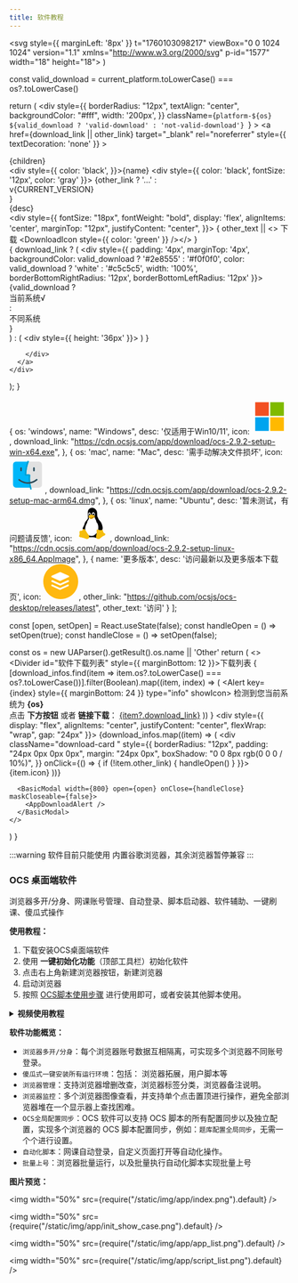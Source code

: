 ```yaml
---
title: 软件教程
---
```




  <svg style={{ marginLeft: '8px' }} t="1760103098217" viewBox="0 0 1024 1024" version="1.1" xmlns="http://www.w3.org/2000/svg" p-id="1577" width="18" height="18"><path d="M897.707 989.867H126.293c-51.2 0-92.16-40.96-92.16-92.16V512c0-13.653 11.947-25.6 25.6-25.6s25.6 11.947 25.6 25.6v385.707c0 22.186 18.774 40.96 40.96 40.96H896c22.187 0 40.96-18.774 40.96-40.96V512c0-13.653 11.947-25.6 25.6-25.6s27.307 11.947 27.307 25.6v385.707c0 51.2-40.96 92.16-92.16 92.16z" fill="#2e8555" p-id="1578"></path><path d="M512 738.987c-6.827 0-13.653-1.707-18.773-6.827l-225.28-226.987c-10.24-10.24-10.24-25.6 0-35.84s25.6-10.24 35.84 0L512 677.547l208.213-208.214c10.24-10.24 25.6-10.24 35.84 0s10.24 25.6 0 35.84l-225.28 225.28c-5.12 5.12-11.946 8.534-18.773 8.534z" fill="#2e8555" p-id="1579"></path><path d="M512 738.987c-13.653 0-25.6-11.947-25.6-25.6V59.733c0-13.653 11.947-25.6 25.6-25.6s25.6 11.947 25.6 25.6v653.654c0 13.653-11.947 25.6-25.6 25.6z" fill="#2e8555" p-id="1580"></path></svg>
)



  const valid_download = current_platform.toLowerCase() === os?.toLowerCase()

  return (
    <div
      style={{
        borderRadius: "12px",
        textAlign: "center",
        backgroundColor: "#fff",
        width: '200px',
      }}
      className={`platform-${os} ${valid_download ? 'valid-download' : 'not-valid-download'} `}
    >
      <a
        href={download_link || other_link} target="_blank" rel="noreferrer" style={{ textDecoration: 'none' }}
      >
        <div>{children} </div>
        <div style={{ color: 'black', }}>{name} </div>
        <div style={{ color: 'black', fontSize: '12px', color: 'gray' }}>
          {other_link ? '...' : <div>v{CURRENT_VERSION}</div>}
          <div>{desc}</div>
        </div>
        <div style={{
          fontSize: "18px", fontWeight: "bold", display: 'flex', alignItems: 'center', marginTop: "12px", justifyContent: "center",
        }}>
          {
            other_text || <> 下载 <DownloadIcon style={{ color: 'green' }} /></>
          }
        </div>
        <div>
          {
            download_link ?
              (
                <div style={{
                  padding: '4px',
                  marginTop: '4px',
                  backgroundColor: valid_download ? '#2e8555' : '#f0f0f0',
                  color: valid_download ? 'white' : '#c5c5c5',
                  width: '100%',
                  borderBottomRightRadius: '12px',
                  borderBottomLeftRadius: '12px'
                }}>
                  {valid_download ? <div>当前系统√</div> : <div>不同系统</div>}
                </div>
              ) :
              (
                <div style={{ height: '36px' }}></div>
              )
          }

        </div>
      </a>
    </div>
  );
}


  {
    os: 'windows',
    name: "Windows",
    desc: '仅适用于Win10/11',
    icon: <svg t="1760089367293" viewBox="0 0 1024 1024" version="1.1" xmlns="http://www.w3.org/2000/svg" p-id="2620" width="64" height="64"><path d="M99.555556 99.555556h391.964444v391.964444H99.555556V99.555556z" fill="#F25022" p-id="2621"></path><path d="M532.48 99.555556H924.444444v391.964444H532.48V99.555556z" fill="#7FBA00" p-id="2622"></path><path d="M99.555556 532.48h391.964444V924.444444H99.555556V532.48z" fill="#00A4EF" p-id="2623"></path><path d="M532.48 532.48H924.444444V924.444444H532.48V532.48z" fill="#FFB900" p-id="2624"></path></svg>,
    download_link: "https://cdn.ocsjs.com/app/download/ocs-2.9.2-setup-win-x64.exe",
  },
  {
    os: 'mac',
    name: "Mac",
    desc: '需手动解决文件损坏',
    icon: <svg t="1760092866788" viewBox="0 0 1024 1024" version="1.1" xmlns="http://www.w3.org/2000/svg" p-id="3346" width="64" height="64"><path d="M854.528 874.24H190.805333A84.138667 84.138667 0 0 1 106.666667 790.101333V212.565333A84.138667 84.138667 0 0 1 190.805333 128.426667h663.744A84.138667 84.138667 0 0 1 938.666667 212.565333v577.557334a84.138667 84.138667 0 0 1-84.138667 84.117333z" fill="#E1E1E1" p-id="3347"></path><path d="M831.829333 128.853333H561.493333a1.856 1.856 0 0 0-1.728 1.194667 1222.4 1222.4 0 0 0-51.178666 178.218667 1188.714667 1188.714667 0 0 0-21.888 180.48 1.856 1.856 0 0 0 1.856 1.92h81.472c8.533333 0 16.853333 3.626667 22.613333 10.026666 5.76 6.4 8.533333 14.933333 7.68 23.466667a948.906667 948.906667 0 0 0 0.426667 186.965333 1.856 1.856 0 0 0 2.176 1.664c49.216-9.386667 112.32-31.232 171.264-80.704 9.173333-7.466667 22.613333-6.186667 30.08 2.773334a21.333333 21.333333 0 0 1-2.56 30.08c-66.944 55.957333-138.688 80.149333-193.706667 90.346666a1.792 1.792 0 0 0-1.429333 2.048 944.981333 944.981333 0 0 0 25.173333 115.946667c0.213333 0.832 0.938667 1.386667 1.770667 1.386667h196.736A87.104 87.104 0 0 0 917.333333 787.562667V214.357333a85.482667 85.482667 0 0 0-85.504-85.504zM728.533333 382.933333c0 11.733333-9.6 21.333333-21.333333 21.333334s-21.333333-9.6-21.333333-21.333334V313.6c0-11.733333 9.6-21.333333 21.333333-21.333333s21.333333 9.6 21.333333 21.333333v69.333333z" fill="#E1E1E1" p-id="3348"></path><path d="M685.866667 382.933333V313.6c0-11.733333 9.6-21.333333 21.333333-21.333333s21.333333 9.6 21.333333 21.333333v69.333333c0 11.733333-9.6 21.333333-21.333333 21.333334s-21.333333-9.6-21.333333-21.333334z" fill="#00B7F9" p-id="3349"></path><path d="M801.706667 664.96c-67.626667 56.533333-140.16 80.64-195.413334 90.666667 5.973333 40.106667 14.72 80 25.813334 119.04H192.064A85.397333 85.397333 0 0 1 106.666667 789.269333V214.464A85.610667 85.610667 0 0 1 192.277333 128.853333H560.213333a1221.717333 1221.717333 0 0 0-51.626666 179.413334A1189.546667 1189.546667 0 0 0 486.613333 490.666667h83.413334c8.533333 0 16.853333 3.626667 22.613333 10.026666 5.76 6.4 8.533333 14.933333 7.68 23.466667-5.973333 62.72-5.973333 126.293333 0.64 189.013333 49.493333-9.173333 113.493333-30.933333 173.226667-81.066666 9.173333-7.466667 22.613333-6.186667 30.08 2.773333a21.333333 21.333333 0 0 1-2.56 30.08z" fill="#00B7F9" p-id="3350"></path><path d="M632.106667 874.666667a946.645333 946.645333 0 0 1-30.72-157.013334c-0.213333-1.493333-0.213333-2.986667-0.426667-4.48-6.613333-62.72-6.613333-126.293333-0.64-189.013333 0.853333-8.533333-1.92-17.066667-7.68-23.466667-5.76-6.4-14.08-10.026667-22.613333-10.026666h-83.413334c2.56-61.226667 10.026667-122.453333 21.973334-182.4 12.586667-60.8 29.866667-121.173333 51.626666-179.413334 1.706667-4.48 3.413333-8.746667 5.12-13.226666l-39.68-15.573334c-3.626667 9.6-7.253333 19.2-10.666666 28.8-20.266667 55.68-36.48 113.066667-48.213334 171.093334-13.44 66.346667-21.12 134.186667-23.253333 202.026666-0.213333 8.32 2.773333 16.213333 8.746667 22.186667 5.546667 5.76 13.653333 9.173333 21.973333 9.173333h82.346667c-5.12 61.653333-4.48 123.946667 1.92 185.386667 0.213333 1.066667 0.213333 2.346667 0.426666 3.413333 1.493333 13.013333 2.986667 26.026667 5.12 38.826667a977.685333 977.685333 0 0 0 42.026667 173.653333l40.533333-13.866666c-5.333333-15.146667-10.026667-30.72-14.506666-46.08z" fill="#00A0D1" p-id="3351"></path><path d="M801.706667 664.96c-67.626667 56.533333-140.16 80.64-195.413334 90.666667-15.573333 2.773333-29.866667 4.48-42.24 5.333333-11.946667 1.066667-22.186667 1.28-30.08 1.28-136.746667 0-232.746667-68.053333-267.733333-97.28-9.173333-7.68-10.24-21.12-2.773333-30.08 7.68-8.96 21.12-10.24 30.08-2.773333 31.36 26.453333 117.546667 87.466667 240.426666 87.466666 6.613333 0 14.933333-0.213333 24.533334-0.853333 12.16-0.853333 26.453333-2.56 42.453333-5.546667 49.493333-9.173333 113.493333-30.933333 173.226667-81.066666 9.173333-7.466667 22.613333-6.186667 30.08 2.773333a21.333333 21.333333 0 0 1-2.56 30.08z" fill="#37474F" p-id="3352"></path><path d="M337.621333 404.266667a21.333333 21.333333 0 0 1-21.333333-21.333334v-69.290666a21.333333 21.333333 0 1 1 42.666667 0v69.290666a21.333333 21.333333 0 0 1-21.333334 21.333334z" fill="#37474F" p-id="3353"></path><path d="M728.533333 313.6v69.333333c0 11.733333-9.6 21.333333-21.333333 21.333334s-21.333333-9.6-21.333333-21.333334V313.6c0-11.733333 9.6-21.333333 21.333333-21.333333s21.333333 9.6 21.333333 21.333333z" fill="#37474F" p-id="3354"></path></svg>,
    download_link: "https://cdn.ocsjs.com/app/download/ocs-2.9.2-setup-mac-arm64.dmg",
  },
  {
    os: 'linux',
    name: "Ubuntu",
    desc: '暂未测试，有问题请反馈',
    icon: <svg t="1760092936798" viewBox="0 0 1024 1024" version="1.1" xmlns="http://www.w3.org/2000/svg" p-id="2421" width="64" height="64"><path d="M525.2 198.3c-8.6 5.6-15.2 13.8-18.9 23.4-3.8 12.4-3.2 25.6 1.5 37.7 3.9 12.7 11.7 23.8 22.2 31.8 5.4 3.8 11.6 6.2 18.2 7 6.6 0.8 13.2-0.3 19.1-3.3 7-3.9 12.6-10 15.9-17.3 3.2-7.4 5-15.3 5.2-23.3 0.7-10.2-0.6-20.4-3.8-30.1-3.5-10.6-10.3-19.7-19.5-25.9-4.7-3-9.9-5-15.4-5.8-5.5-0.8-11.1-0.2-16.3 1.8-2.9 1.2-5.7 2.7-8.3 4.5" fill="#FFFFFF" p-id="2422"></path><path d="M810.2 606.5c-5.1-28.3-13.1-56-23.8-82.6-7.3-19.8-17.2-38.6-29.5-55.8-12.4-16.5-28.1-30.4-40.2-47.1-6.4-8.7-11.8-18.4-18.5-26.9-2.7-5.6-5.3-11.2-7.9-16.8-8-17.5-15.3-35.4-24.8-52-1.5-2.6-3.1-5.2-4.6-7.7-1.2-16-2.9-32-3.8-48 0.7-32.1-2-64.3-8.1-95.9-4.2-15.1-10.6-29.6-19-42.8-9.8-15.6-22.4-29.2-37.2-40.1-24.1-17.1-52.9-26.3-82.4-26.4-21.7-0.5-43.2 4.4-62.5 14.4-20.3 11.1-36.7 28.2-47 48.9-9.6 20.9-14.7 43.5-15 66.5-0.8 22.6 1.3 45 2.2 67.6 0.9 23.4 0.4 46.9 2.3 70.3 0.6 7.5 1.5 15 1.5 22.6 0 3.8-0.2 7.6-0.3 11.3l-0.3 0.8c-10.2 17.3-21.5 34-33.8 49.9-8.6 10.9-17.2 21.7-25.9 32.4-11.3 12.7-20.9 26.8-28.5 42-5.1 13.2-9.2 26.8-12.4 40.6l-0.3 1.1c-4.8 15.9-10.8 31.3-18 46.2-0.7 1.4-1.4 2.9-2 4.2-4.3 8.9-8.8 17.8-13.5 26.5l-5.4 10.1c-3.4 6.1-6.4 12.4-9 18.8-1.5 3.9-2.7 7.9-3.4 12-1.3 8.7-0.7 17.5 1.6 25.9 0.5 2.1 1.2 4.2 1.9 6.3 2.2 6.2 4.8 12.3 7.9 18.1 1.4 2.7 2.9 5.3 4.3 8l1.3 1.9c1.4 2.5 2.9 5 4.4 7.4l0.2 0.3c1.7 2.8 3.6 5.5 5.4 8.2l0.3 0.4c1.9 2.6 3.8 5.3 5.8 7.9 7.4 28.9 21 55.8 39.7 79-2.9 5.1-5.5 10.1-8.4 15.1-10.2 14.8-18.6 30.7-25.1 47.4-2.7 8.6-3.4 17.7-1.9 26.6 1.4 9 6 17.1 13 23 4.7 3.6 10.1 6.1 15.8 7.3 5.7 1.2 11.6 1.8 17.5 1.5 22.2-1.7 44.2-6.1 65.4-12.9 12.8-3.4 25.6-6.4 38.6-9 13.5-3.1 27.2-5 41-5.6 3.4 0.1 6.8-0.1 10.1-0.3 9.4 1 18.8 1.4 28.3 1l3.5-0.2c2.4 0.3 4.9 0.4 7.4 0.6 16.6 0.9 33.1 2.6 49.5 5.1 14.4 2.2 28.8 5 43 8.5 21.9 6.6 44.4 11 67.3 12.9 6 0.3 12-0.2 18-1.4 5.9-1.2 11.5-3.8 16.3-7.4 7-5.8 11.6-13.9 13.1-22.9 1.5-8.9 0.8-18-1.9-26.6-6.6-16.7-15.1-32.6-25.5-47.3-3.6-6.1-7-12.4-10.6-18.5 15.5-17.3 29.2-36.3 40.7-56.5 7 0.4 13.9-0.4 20.6-2.6 17.5-5.9 32.7-17.3 43.3-32.5 3.2-4.5 5.7-9.5 7.2-14.8 6.9-10.7 11.6-22.7 13.8-35.3 3.2-20.8 2.7-42.1-1.5-62.7h-0.2z m0 0" fill="#020204" p-id="2423"></path><path d="M425.6 323.2c-3.1 4-5.3 8.7-6.4 13.6-1.1 4.9-1.8 10-1.9 15 0.3 10.1-0.5 20.2-2.5 30.1-3.5 10.3-8.8 19.8-15.6 28.3-11.7 14.7-20.9 31.2-27.2 48.8-3.2 10.9-4.3 22.3-3.1 33.7-12.1 17.9-22.6 36.9-31.3 56.7-13.4 29.9-22 61.8-25.5 94.4-4.3 40.1 1.6 80.6 17 117.8 11.3 26.8 28.5 50.8 50.3 70.1 11.2 9.7 23.5 17.9 36.7 24.4 46.7 22.8 101.4 22.3 147.6-1.4 23.1-13.5 44.2-30.2 62.6-49.5 11.9-10.8 22.5-22.9 31.8-36.1 15.5-26.9 24.6-57.1 26.5-88.1 9.6-53.6 3.7-108.8-16.9-159.2-8.1-16.8-18.8-32.2-31.8-45.6a252.5 252.5 0 0 0-20.2-68c-7.2-15.5-15.9-30.3-22.6-46.2-2.7-6.5-5.1-13.1-8.1-19.4-2.9-6.4-6.9-12.3-11.8-17.3-5.3-4.9-11.6-8.6-18.5-10.7-6.9-2.2-14-3.4-21.2-3.6-14.4-0.7-28.9 1.1-43.1 0.6-11.5-0.5-22.8-2.5-34.3-1.8-5.7 0.3-11.4 1.4-16.7 3.5-5.4 2.1-10.1 5.5-13.8 10m4.6-125.1c-5.4 0.4-10.5 2.7-14.4 6.4-3.9 3.7-6.8 8.4-8.4 13.5-2.7 10.4-3.4 21.3-1.9 32 0.2 9.7 1.9 19.4 5.1 28.6 1.8 4.5 4.4 8.7 7.8 12.2 3.4 3.5 7.7 6.1 12.4 7.3 4.5 1.1 9.2 0.9 13.5-0.5 4.3-1.4 8.3-3.8 11.5-7 4.7-4.8 8.1-10.7 9.8-17.1 1.7-6.4 2.5-13.1 2.3-19.8 0-8.3-1.3-16.6-3.8-24.6s-6.8-15.3-12.6-21.4c-2.8-2.9-6-5.4-9.6-7.2-3.7-1.7-7.7-2.6-11.7-2.4m95 0c-8.6 5.6-15.2 13.8-18.9 23.4-3.8 12.4-3.2 25.6 1.5 37.7 3.9 12.7 11.7 23.8 22.2 31.8 5.4 3.8 11.6 6.2 18.2 7 6.6 0.8 13.2-0.3 19.1-3.3 7-3.9 12.6-10 15.9-17.3 3.2-7.4 5-15.3 5.2-23.3 0.7-10.2-0.6-20.4-3.8-30.1-3.5-10.6-10.3-19.7-19.5-25.9-4.7-3-9.9-5-15.4-5.8-5.5-0.8-11.1-0.2-16.3 1.8-2.9 1.2-5.7 2.7-8.3 4.5" fill="#FFFFFF" p-id="2424"></path><path d="M544.5 223.6c-3.2 0.2-6.2 1.2-8.9 2.9s-5 4-6.8 6.6c-3.4 5.3-5.3 11.5-5.4 17.9-0.3 4.7 0.4 9.5 1.9 14s4.3 8.5 7.9 11.5c3.8 3.1 8.4 4.9 13.3 5.2 4.9 0.2 9.7-1.1 13.7-3.9 3.2-2.3 5.8-5.2 7.6-8.7 1.8-3.4 2.9-7.2 3.4-11 1-6.8-0.2-13.8-3.2-19.9-3.1-6.2-8.4-10.9-14.8-13.4-2.8-1.1-5.7-1.5-8.7-1.4" fill="#020204" p-id="2425"></path><path d="M430.2 198.3c-5.4 0.4-10.5 2.7-14.4 6.4-3.9 3.7-6.8 8.4-8.4 13.5-2.7 10.4-3.4 21.3-1.9 32 0.2 9.7 1.9 19.4 5.1 28.6 1.8 4.6 4.4 8.7 7.8 12.2 3.4 3.5 7.7 6.1 12.4 7.3 4.5 1.1 9.2 0.9 13.5-0.5 4.3-1.4 8.3-3.8 11.5-7 4.7-4.8 8.1-10.7 9.8-17.1 1.7-6.4 2.5-13.1 2.3-19.8 0-8.3-1.3-16.6-3.8-24.6s-6.8-15.3-12.6-21.4c-2.8-2.9-6-5.4-9.6-7.2-3.7-1.7-7.7-2.6-11.7-2.4" fill="#FFFFFF" p-id="2426"></path><path d="M417.3 242.8c-1.3 6.7-1 13.7 1.1 20.2 1.6 4.3 4 8.2 7.2 11.5 2 2.2 4.3 4.1 7 5.4 2.7 1.4 5.7 1.8 8.7 1.1 2.7-0.7 5-2.3 6.7-4.5 1.7-2.2 2.9-4.7 3.7-7.3 2.3-7.8 2.1-16.1-0.4-23.9-1.6-5.7-4.7-10.9-9.1-14.8-2.1-1.8-4.7-3.2-7.4-3.9-2.8-0.7-5.7-0.5-8.4 0.7-2.8 1.4-5.1 3.7-6.5 6.5-1.4 2.8-2.3 5.8-2.7 8.9" fill="#020204" p-id="2427"></path><path d="M404.6 326.9c0.2 0.9 0.5 1.8 1 2.5 0.9 1.4 2 2.5 3.4 3.4 1.3 0.9 2.6 1.7 3.9 2.5 6.9 4.7 13 10.5 17.9 17.3 6 9.4 13.5 17.8 22 25 6.5 4.5 14.1 7.2 22 7.9 9.2 0.7 18.5-0.4 27.4-3.2 8.2-2.4 16.1-5.8 23.5-10.3 12.7-10.2 26.3-19.2 40.7-26.7 3.4-1.2 6.8-2.1 10-3.6 3.3-1.4 6.1-3.8 7.8-7 1.1-3.2 1.8-6.6 1.9-10 0.5-3.6 1.7-7.1 2.3-10.7 0.8-3.6 0.5-7.3-0.8-10.8-1.4-2.7-3.6-4.9-6.3-6.3-2.7-1.3-5.7-2.1-8.7-2.2-6.1 0.2-12.1 0.8-18 1.8-8 0.7-16-0.3-24 0-9.9 0.3-19.8 2.5-29.8 2.9-11.4 0.6-22.7-1.2-34.1-1.7-4.9-0.3-9.9-0.1-14.8 0.7-4.9 0.7-9.6 2.5-13.7 5.3-3.8 3-7.3 6.2-10.7 9.6-1.8 1.6-3.8 3-5.9 4.1-2.2 1.1-4.5 1.7-7 1.6-1.2-0.2-2.5-0.2-3.7 0-0.7 0.3-1.4 0.7-1.9 1.2l-1.5 1.8c-1 1.5-1.9 3.1-2.6 4.7" fill="#D99A03" p-id="2428"></path><path d="M429.7 301.7c-4 2.4-7.9 5-11.8 7.7-2.1 1.3-3.8 3-5.1 5.1-0.7 1.6-1 3.3-0.9 5 0.1 1.7 0.1 3.4 0 5.1-0.1 1.1-0.5 2.3-0.5 3.5 0 0.6 0 1.2 0.2 1.7 0.2 0.6 0.4 1.1 0.8 1.5 0.5 0.5 1.2 0.9 2 1.1 0.7 0.2 1.5 0.3 2.3 0.5 3.5 1 6.7 2.9 9.3 5.4 2.7 2.4 5.1 5.2 8 7.5 8 6 17.7 9.1 27.6 9 9.9-0.2 19.7-1.6 29.2-4.1 7.5-1.6 14.9-3.6 22.1-6.1 11.2-4.2 21.5-10.3 30.4-18.2 3.9-3.8 8-7.2 12.4-10.3 4-2.5 8.7-4.2 12.7-6.6 0.4-0.2 0.7-0.5 1.1-0.7 0.3-0.3 0.6-0.6 0.8-1 0.3-0.7 0.3-1.5 0-2.2-0.2-0.7-0.5-1.3-0.9-1.8-0.5-0.6-1.1-1.2-1.7-1.7-4.6-3.4-10.1-5.3-15.8-5.5-5.8-0.4-11.3 0-16.9-1.1-5.2-1.1-10.3-2.6-15.3-4.4-5.3-1.7-10.7-3-16.3-3.9-13-2.1-26.2-1.8-39.1 1-12.1 2.7-23.8 7.3-34.6 13.5" fill="#604405" p-id="2429"></path><path d="M428.4 288.1c-5.8 3.9-11 8.7-15.5 14.1-2.6 3-4.7 6.5-6.1 10.3-0.9 3-1.5 6.1-2 9.2-0.3 1.1-0.5 2.3-0.5 3.5 0 0.6 0.1 1.2 0.3 1.7 0.2 0.6 0.5 1.1 0.9 1.5 0.7 0.7 1.6 1.1 2.6 1.3 0.9 0.2 1.9 0.2 2.9 0.3 4.4 0.7 8.5 2.5 12.1 5.1 3.6 2.5 7 5.4 10.7 7.8 8.4 5 18 7.7 27.8 7.9 9.8 0.2 19.5-0.8 29-2.9 7.6-1.4 15.1-3.5 22.4-6.3 10.9-4.7 21.1-10.8 30.4-18.2 4.3-3.2 8.5-6.6 12.4-10.3 1.3-1.3 2.6-2.6 4-3.8 1.4-1.2 3-2.1 4.7-2.7 2.7-0.7 5.5-0.8 8.3-0.1 2 0.5 4.1 0.7 6.2 0.7 1.1 0 2.1-0.2 3.1-0.5 1-0.4 1.9-1 2.5-1.8 0.9-1.1 1.3-2.4 1.3-3.8s-0.4-2.7-1.1-3.9c-1.5-2.3-3.8-4.1-6.3-5.1-3.5-1.4-7.1-2.5-10.8-3.2-11.3-2.7-22.3-6.7-32.7-11.9-5.2-2.6-10.1-5.4-15.3-8.1-5.2-2.9-10.6-5.4-16.2-7.2-12.9-3.5-26.6-2.9-39.1 1.8-14 4.9-26.5 13.4-36.1 24.7" fill="#F5BD0C" p-id="2430"></path><path d="M493.5 272.2c0.7 2.3 4.3 1.9 6.4 2.9 2.1 1 3.3 2.9 5.3 3.1 2.1 0.2 5-0.7 5.3-2.6 0.4-2.6-3.4-4.2-5.8-5.1-3.2-1.5-6.8-1.6-10-0.2-0.7 0.3-1.4 1.2-1.2 1.9z m-34.4-1.2c-2.7-0.9-7.1 3.8-5.8 6.3 0.4 0.7 1.6 1.5 2.4 1.1 0.8-0.4 2.3-3.1 3.6-4 1-0.8 0.8-3.1-0.2-3.4z m0 0" fill="#CD8907" p-id="2431"></path><path d="M887.7 829.8c-2 5.2-4.9 10-8.5 14.3-8.4 9-18.6 16.2-29.8 21.2-19 8.8-37.5 18.6-55.5 29.3-11.7 7.8-22.6 16.6-32.7 26.4-8.3 8.7-17.2 16.7-26.6 24.2-9.8 7.2-21.1 12.1-33.1 14-14.7 1.9-29.6-0.4-43.1-6.5-9.7-3.7-18.1-10.2-24-18.8-5-9.2-7.3-19.5-6.8-29.9 0.6-18.3 2.8-36.5 6.6-54.5 2.6-15 5.2-30 6.8-45.1 2.8-27.6 3.1-55.3 1-82.9-0.5-4.6-0.5-9.3 0-13.9 0.6-9.4 8.5-16.6 18-16.5 4.3-0.1 8.6 0.3 12.8 1.1 10 1.2 20 2.9 29.8 5.2 6.1 1.6 12.2 3.8 18.3 5.5 10.2 3 21 3.9 31.6 2.9 11.1-2.6 22.4-4.3 33.8-5.3 4.7 0.2 9.4 1 13.8 2.4 4.6 1.3 8.9 3.6 12.4 6.9 2.5 2.7 4.5 5.8 5.8 9.2 1.9 5.1 3.1 10.4 3.5 15.8 0.2 4.8 0.6 9.6 1.2 14.4 1.7 7.7 5.4 14.9 10.6 20.9 5.3 5.8 11 11.2 17.2 16 5.9 5.2 12.1 10 18.6 14.4 3.1 2.1 6.2 4 9.1 6.3 3 2.2 5.5 5 7.4 8.2 2.4 4.4 3.2 9.5 2 14.4" fill="#F5BD0C" p-id="2432"></path><path d="M887.7 829.8c-2 5.2-4.9 10-8.5 14.3-8.4 9-18.6 16.2-29.8 21.2-19 8.8-37.5 18.6-55.5 29.3-11.7 7.8-22.6 16.6-32.7 26.4-8.3 8.7-17.2 16.7-26.6 24.2-9.8 7.2-21.1 12.1-33.1 14-14.7 1.9-29.6-0.4-43.1-6.5-9.7-3.7-18.1-10.2-24-18.8-5-9.2-7.3-19.5-6.8-29.9 0.6-18.3 2.8-36.5 6.6-54.5 2.6-15 5.2-30 6.8-45.1 2.8-27.6 3.1-55.3 1-82.9-0.5-4.6-0.5-9.3 0-13.9 0.6-9.4 8.5-16.6 18-16.5 4.3-0.1 8.6 0.3 12.8 1.1 10 1.2 20 2.9 29.8 5.2 6.1 1.6 12.2 3.8 18.3 5.5 10.2 3 21 3.9 31.6 2.9 11.1-2.6 22.4-4.3 33.8-5.3 4.7 0.2 9.4 1 13.8 2.4 4.6 1.3 8.9 3.6 12.4 6.9 2.5 2.7 4.5 5.8 5.8 9.2 1.9 5.1 3.1 10.4 3.5 15.8 0.2 4.8 0.6 9.6 1.2 14.4 1.7 7.7 5.4 14.9 10.6 20.9 5.3 5.8 11 11.2 17.2 16 5.9 5.2 12.1 10 18.6 14.4 3.1 2.1 6.2 4 9.1 6.3 3 2.2 5.5 5 7.4 8.2 2.4 4.4 3.2 9.5 2 14.4M259.4 676.3c4.9-1.9 10.2-2.4 15.4-1.4 5.2 1 10.1 3.1 14.4 6.1 8.3 6.3 15.5 14.1 21.2 22.8 14.1 19.4 27.6 39.2 39.9 59.8 10 16.7 19.1 33.9 30.6 49.6 7.5 10.2 16 19.7 23.6 29.9 7.9 10 13.9 21.4 17.6 33.5 4.4 16.1 2.6 33.2-4.9 48.1-5.4 10.4-13.5 19.1-23.4 25.1-10 6-21.5 9-33.2 8.7-18.4-2.5-36.2-8.1-52.6-16.6-34.9-13.9-72.8-18.3-108.8-29.1-11.1-3.3-21.9-7.3-33.1-10.3-5-1.2-9.9-2.7-14.7-4.7-4.7-2-8.8-5.4-11.5-9.7-2-3.5-3-7.5-2.9-11.5 0.1-4 0.9-7.9 2.3-11.5 2.7-7.5 7.1-14.2 10-21.6 4.4-12.2 6.1-25.3 5-38.2-0.6-12.9-2.9-25.8-3.6-38.7-0.6-5.8-0.4-11.6 0.6-17.3 1.5-11.4 10.4-20.5 21.9-22.2 5.3-0.9 10.6-1.3 15.9-1 5.3 0.3 10.7 0.3 16 0 5.3-0.3 10.6-1.8 15.3-4.3 4.3-2.6 8.1-6.2 11-10.4 2.9-4.2 5.5-8.5 7.9-13 2.4-4.5 5.1-8.7 8.3-12.7 3-4.1 7.1-7.2 11.8-9.4" fill="#F5BD0C" p-id="2433"></path><path d="M259.4 676.4c4.9-1.9 10.2-2.4 15.4-1.4 5.2 1 10.1 3.1 14.4 6.1 8.3 6.3 15.5 14.1 21.2 22.8 14.1 19.4 27.6 39.2 39.9 59.8 10 16.7 19.1 33.9 30.6 49.6 7.5 10.2 16 19.7 23.6 29.9 7.9 10 13.9 21.4 17.6 33.5 4.4 16.1 2.6 33.2-4.9 48.1-5.4 10.4-13.5 19.1-23.4 25.1-10 6-21.5 9-33.2 8.7-18.4-2.5-36.2-8.1-52.6-16.6-34.9-13.9-72.8-18.3-108.8-29.1-11.1-3.3-21.9-7.3-33.1-10.3-5-1.2-9.9-2.7-14.7-4.7-4.7-2-8.8-5.4-11.5-9.7-2-3.5-3-7.5-2.9-11.5 0.1-4 0.9-7.9 2.3-11.5 2.7-7.5 7.1-14.2 10-21.6 4.4-12.2 6.1-25.3 5-38.2-0.6-12.9-2.9-25.7-3.6-38.7-0.6-5.8-0.4-11.6 0.6-17.3 1.5-11.4 10.4-20.5 21.9-22.2 5.3-0.9 10.6-1.3 15.9-1 5.3 0.3 10.7 0.3 16 0 5.3-0.3 10.6-1.8 15.3-4.3 4.3-2.6 8.1-6.2 11-10.4 2.9-4.2 5.5-8.5 7.9-13 2.4-4.5 5.1-8.7 8.3-12.7 3-4.1 7.1-7.3 11.8-9.4" fill="#F5BD0C" p-id="2434"></path><path d="M267.1 684.8c4.4-1.7 9.3-2 13.9-0.9s8.9 3.2 12.6 6.2c7.1 6.2 13.1 13.6 17.6 21.9 12 19.4 23.7 39 34.6 59 7.9 15.3 16.8 30.1 26.6 44.2 6.8 9.2 14.6 17.6 21.6 26.6 7.3 8.9 12.8 19 16.2 29.9 4 14.3 2.3 29.6-4.5 42.9-5 9.4-12.5 17.3-21.7 22.6-9.2 5.4-19.8 8-30.4 7.5-16.7-2.6-32.9-7.6-48.2-14.9-30.4-11.1-63.5-12.5-94.7-21.2-11.2-3-22.1-7.1-33.4-9.9-5-1.1-10-2.5-14.8-4.3-4.8-1.8-9-5.2-11.8-9.5-1.8-3.4-2.7-7.2-2.5-11 0.2-3.8 1-7.6 2.4-11.2 2.7-7.1 7-13.6 9.7-20.7 3.8-11 5.1-22.6 3.9-34.2-0.8-11.5-2.9-22.9-3.5-34.5-0.4-5.1-0.2-10.3 0.7-15.4 0.9-5.1 3.3-9.8 6.9-13.6 4.2-3.8 9.4-6.3 15-7 5.6-0.7 11.2-0.7 16.7 0 5.6 0.7 11.2 0.9 16.8 0.8 11 0 21-6.4 25.7-16.4 2.3-4.5 4.3-9.2 5.9-13.9 1.7-4.8 4-9.3 6.7-13.6 2.8-4.3 6.8-7.7 11.5-9.7" fill="#F5BD0C" p-id="2435"></path></svg>,
    download_link: "https://cdn.ocsjs.com/app/download/ocs-2.9.2-setup-linux-x86_64.AppImage",
  },
  {
    name: '更多版本',
    desc: '访问最新以及更多版本下载页',
    icon: <svg t="1760093058230" viewBox="0 0 1024 1024" version="1.1" xmlns="http://www.w3.org/2000/svg" p-id="12727" width="64" height="64"><path d="M0 502.690909c0 181.527273 97.745455 344.436364 251.345455 437.527273s349.090909 88.436364 502.690909 0 251.345455-256 251.345454-437.527273c0-279.272727-223.418182-502.690909-502.690909-502.690909S0 223.418182 0 502.690909z" fill="#FFB80F" p-id="12728"></path><path d="M730.763636 335.127273l-232.727272-102.4h-18.618182l-232.727273 102.4c-9.309091 4.654545-13.963636 13.963636-13.963636 23.272727 0 13.963636 4.654545 23.272727 13.963636 23.272727l228.072727 102.4c4.654545 4.654545 13.963636 4.654545 18.618182 0l228.072727-102.4c18.618182 0 23.272727-9.309091 23.272728-23.272727 0-9.309091-4.654545-18.618182-13.963637-23.272727z m-242.036363 279.272727h-9.309091l-232.727273-102.4c-13.963636-4.654545-18.618182-23.272727-13.963636-32.581818 9.309091-13.963636 23.272727-18.618182 37.236363-13.963637l218.763637 97.745455 218.763636-97.745455c13.963636-4.654545 27.927273 0 32.581818 13.963637 4.654545 13.963636 0 27.927273-13.963636 32.581818l-228.072727 102.4h-9.309091z m0 130.327273h-9.309091l-232.727273-107.054546c-13.963636-4.654545-18.618182-18.618182-13.963636-32.581818s18.618182-18.618182 32.581818-13.963636l218.763636 97.745454 218.763637-97.745454c13.963636-4.654545 27.927273 0 32.581818 13.963636 4.654545 13.963636 0 27.927273-13.963637 32.581818l-228.072727 102.4c0 4.654545 0 4.654545-4.654545 4.654546z" fill="#FFFFFF" p-id="12729"></path></svg>,
    other_link: "https://github.com/ocsjs/ocs-desktop/releases/latest",
    other_text: '访问'
  }
];


  const [open, setOpen] = React.useState(false);
  const handleOpen = () => setOpen(true);
  const handleClose = () => setOpen(false);


  const os = new UAParser().getResult().os.name || 'Other'
  return (
    <>
      <Divider id="软件下载列表" style={{ marginBottom: 12 }}>下载列表</Divider>
      {
        [download_infos.find(item => item.os?.toLowerCase() === os?.toLowerCase())].filter(Boolean).map((item, index) => (
          <Alert key={index} style={{ marginBottom: 24 }} type="info" showIcon>
            检测到您当前系统为 <b>{os}</b> <br />
            点击 <b>下方按钮</b> 或者 <b>链接下载</b>： <a href={item?.download_link} target="_blank" rel="noreferrer">{item?.download_link}</a>
          </Alert>
        ))
      }
      <div style={{ display: "flex", alignItems: "center", justifyContent: "center", flexWrap: "wrap", gap: "24px" }}>
        {download_infos.map((item) => (
          <div
            className="download-card "
            style={{
              borderRadius: "12px",
              padding: "24px 0px 0px 0px",
              margin: "24px 0px",
              boxShadow: "0 0 8px rgb(0 0 0 / 10%)",
            }}
            onClick={() => {
              if (!item.other_link) {
                handleOpen()
              }
            }}>
            <DownloadCard current_platform={os} os={item.os} key={item.name} name={item.name} desc={item.desc} download_link={item.download_link} other_link={item.other_link} other_text={item.other_text} >
              {item.icon}
            </DownloadCard>
          </div>
        ))}
      </div>

      <BasicModal width={800} open={open} onClose={handleClose} maskCloseable={false}>
        <AppDownloadAlert />
      </BasicModal>
    </>
  )
}


:::warning 软件目前只能使用 内置谷歌浏览器，其余浏览器暂停兼容
:::
 
 
### OCS 桌面端软件

 
浏览器多开/分身、网课账号管理、自动登录、脚本启动器、软件辅助、一键刷课、傻瓜式操作
 



<DownloadCards />


**使用教程：**
 
1. 下载安装OCS桌面端软件 
2. 使用 **一键初始化功能**（顶部工具栏）初始化软件
3. 点击右上角新建浏览器按钮，新建浏览器
4. 启动浏览器
5. 按照 [OCS脚本使用步骤](https://docs.ocsjs.com/docs/script) 进行使用即可，或者安装其他脚本使用。 

<details >

<summary> 
  <b>视频使用教程</b> 
</summary>
 
<iframe
  src="https://cdn.ocsjs.com/app/resources/video/app-use-guide.mp4"
  frameBorder="0"
  allow="encrypted-media"
  allowFullScreen={true}
  style={{ width: "100%", minHeight: "400px" }}
></iframe>

</details>
 
**软件功能概览：**

- `浏览器多开/分身`：每个浏览器账号数据互相隔离，可实现多个浏览器不同账号登录。
- `傻瓜式一键安装所有运行环境`：包括： 浏览器拓展，用户脚本等
- `浏览器管理`：支持浏览器增删改查，浏览器标签分类，浏览器备注说明。
- `浏览器监控`：多个浏览器图像查看，并支持单个点击置顶进行操作，避免全部浏览器堆在一个显示器上查找困难。
- `OCS全局配置同步`：OCS 软件可以支持 OCS 脚本的所有配置同步以及独立配置，实现多个浏览器的 OCS 脚本配置同步，例如：`题库配置全局同步`，无需一个个进行设置。
- `自动化脚本`：网课自动登录，自定义页面打开等自动化操作。
- `批量上号`：浏览器批量运行，以及批量执行自动化脚本实现批量上号




**图片预览：**

<div style={{textAlign: "center"}}>

<img width="50%" src={require("/static/img/app/index.png").default} />

<img width="50%" src={require("/static/img/app/init_show_case.png").default} />

<img width="50%" src={require("/static/img/app/app_list.png").default} />

<img width="50%" src={require("/static/img/app/script_list.png").default} />

</div> 
 